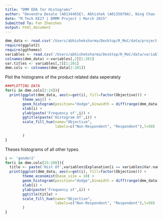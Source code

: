 ```yaml
---
title: "DMM EDA for Histograms"
author: "Devendra Desale (A0134465E), Abhishek (A0135870A), Ning Chao (A0134563H)"
date: "M.Tech KE27 | DMMM Project | March 2015"
Submitted To: Fan Zhenzhen
output: html_document
---
```



```r
dmm_data <- read.csv('/Users/abhisheksharma/Desktop/R_MoC/data/project.csv')
require(ggplot2)
require(ggthemes)
variables <- read.csv('/Users/abhisheksharma/Desktop/R_MoC/data/variables.csv',header = TRUE)
colnames(dmm_data) <-variables[,2][1:201]
var.titles <- variables[,3][1:201]
dmm.cols <- colnames(dmm_data[2:201])

```

Plot the histograms of the product related data seperately
```r
###PLOTTING DATA
for(i in dmm.cols[2:24]){
  print(ggplot(dmm_data, aes(x=get(i), fill=factor(Objective))) +
        theme_wsj() +
        geom_histogram(position="dodge",binwidth = diff(range(dmm_data[,i]))/30) +
        xlab(i) +
        ylab(paste('Frequency of',i)) +
        ggtitle(paste('Histogram Of',i)) +    
        scale_fill_hue(name="Objective",
                       labels=c("Non-Respondent", "Respondent"),l=50) 
        
        )
}
```

Theses histograms of all other types.
```r
i <- 'gender2'
for(i in dmm.cols[25:200]){
  title <- paste('Hist Of',variables$Explanation[i == variables$Var.name])
  print(ggplot(dmm_data, aes(x=get(i), fill=factor(Objective))) +
        theme_economist(base_size = 10) +
        geom_histogram(position="dodge",binwidth = diff(range(dmm_data[,i]))/30) +
        xlab(i) +
        ylab(paste('Frequency of',i)) +
        ggtitle(title) +
        scale_fill_hue(name="Objective",
                       labels=c("Non-Respondent", "Respondent"),l=50) 
        )
}
```